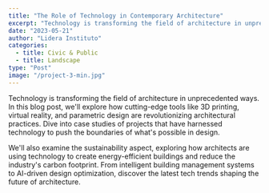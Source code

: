 ```yaml
---
title: "The Role of Technology in Contemporary Architecture"
excerpt: "Technology is transforming the field of architecture in unprecedented ways. In this blog post, we'll explore how cutting-edge tools like 3D printing, virtual reality, and parametric design "
date: "2023-05-21"
author: "Lidera Instituto"
categories:
  - title: Civic & Public
  - title: Landscape
type: "Post"
image: "/project-3-min.jpg"
---
```


Technology is transforming the field of architecture in unprecedented ways. In this blog post, we'll explore how cutting-edge tools like 3D printing, virtual reality, and parametric design are revolutionizing architectural practices. Dive into case studies of projects that have harnessed technology to push the boundaries of what's possible in design.

We'll also examine the sustainability aspect, exploring how architects are using technology to create energy-efficient buildings and reduce the industry's carbon footprint. From intelligent building management systems to AI-driven design optimization, discover the latest tech trends shaping the future of architecture.
